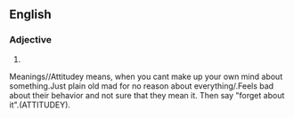 ==English==

===Adjective===
{{en-adj|-}}

# {{alternative spelling of|attitude-y}}
Meanings//Attitudey means, when you cant make up your own mind about something.Just plain old mad for no reason about everything/.Feels bad about their behavior and not sure that they mean it. Then say "forget about it".(ATTITUDEY).